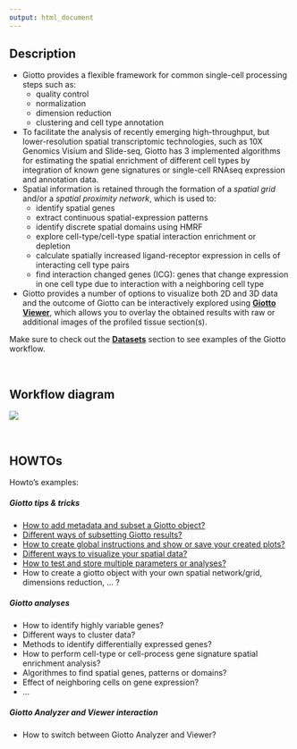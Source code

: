 ```yaml
---
output: html_document
---
```


## Description 
* Giotto provides a flexible framework for common single-cell processing steps such as:  
    + quality control
    + normalization
    + dimension reduction
    + clustering and cell type annotation
* To facilitate the analysis of recently emerging high-throughput, but lower-resolution spatial transcriptomic technologies, such as 10X Genomics Visium and Slide-seq, Giotto has 3 implemented algorithms for estimating the spatial enrichment of different cell types by integration of known gene signatures or single-cell RNAseq expression and annotation data.
* Spatial information is retained through the formation of a *spatial grid* and/or a *spatial proximity network*, which is used to:
    + identify spatial genes
    + extract continuous spatial-expression patterns
    + identify discrete spatial domains using HMRF
    + explore cell-type/cell-type spatial interaction enrichment or depletion
    + calculate spatially increased ligand-receptor expression in cells of interacting cell type pairs
    + find interaction changed genes (ICG): genes that change expression in one cell type due to interaction with a neighboring cell type
* Giotto provides a number of options to visualize both 2D and 3D data and the outcome of Giotto can be interactively explored using [**Giotto Viewer**](http://spatial.rc.fas.harvard.edu/giotto-viewer/), which allows you to overlay the obtained results with raw or additional images of the profiled tissue section(s). 

Make sure to check out the [**Datasets**](https://rubd.github.io/Giotto/articles/index.html) section to see examples of the Giotto workflow.

\  

## Workflow diagram 

<img src="../inst/images/general_figs/diagram_giotto_workflow.png" />

\  

## HOWTOs  

Howto's examples:  

##### Giotto tips & tricks 
- [How to add metadata and subset a Giotto object?](./metadata_and_subset_VC.html)
- [Different ways of subsetting Giotto results?](./inst/faqs/subset_giotto/subset_giotto.md)
- [How to create global instructions and show or save your created plots?](./inst/faqs/instructions_and_plotting/instructions_and_plotting.md)
- [Different ways to visualize your spatial data?](./inst/faqs/visualization_options/visualization_options.md)
- [How to test and store multiple parameters or analyses?](./inst/faqs/work_with_multiple_analyses/work_with_multiple_analyses.md)
- How to create a giotto object with your own spatial network/grid, dimensions reduction, ... ?  

##### Giotto analyses 
- How to identify highly variable genes?  
- Different ways to cluster data?
- Methods to identify differentially expressed genes?  
- How to perform cell-type or cell-process gene signature spatial enrichment analysis?
- Algorithmes to find spatial genes, patterns or domains?
- Effect of neighboring cells on gene expression?  
- ...

##### Giotto Analyzer and Viewer interaction  
- How to switch between Giotto Analyzer and Viewer?


\  

